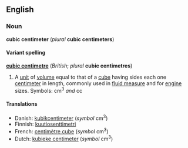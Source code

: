 <!--

If you edit this page, please make corresponding edits to "cubic centimetre" to keep these two pages in synch.

-->


==English==
===Noun===
'''cubic centimeter''' (''plural'' '''cubic centimeters''')

====Variant spelling====
'''[[cubic centimetre]]''' (''British''; ''plural'' '''cubic centimetres''')

#A [[unit]] of [[volume]] equal to that of a [[cube]] having sides each one [[centimeter]] in length, commonly used in [[fluid measure]] and for [[engine]] sizes.  Symbols: cm<sup>3</sup> ''and'' cc

====Translations====
*Danish: [[kubikcentimeter]] (''symbol'' cm<sup>3</sup>)
*Finnish: [[kuutiosenttimetri]]
*French: [[centimètre cube]] (''symbol'' cm<sup>3</sup>)
*Dutch: [[kubieke centimeter]] (''symbol'' cm<sup>3</sup>)

<!--sheesh, I really don't like these "one size fits all" msg objects...
{{msg:Measurement_Units}}
-->